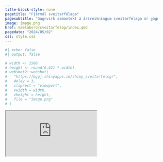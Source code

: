 ```yaml
---
title-block-style: none
pagetitle: "Fjármál sveitarfélaga"
pagesubtitle: "Gagnvirk samantekt á ársreikningum sveitarfélaga úr gögnum Sambands Íslenskra Sveitarfélaga"
image: image.png
href: maelabord/sveitarfelog/index.qmd
pagedate: "2024/05/02"
css: style.css
---
```


```r
#| echo: false
#| output: false

# width <- 1500
# height <- round(0.621 * width)
# webshot2::webshot(
#   "https://bggj.shinyapps.io/shiny_sveitarfelog/", 
#   delay = 3, 
#   cliprect = "viewport",
#   vwidth = width,
#   vheight = height, 
#   file = "image.png"
# )

```


::: {.column-screen}
<iframe
  src="https://bggj.shinyapps.io/shiny_sveitarfelog/">
</iframe>
:::